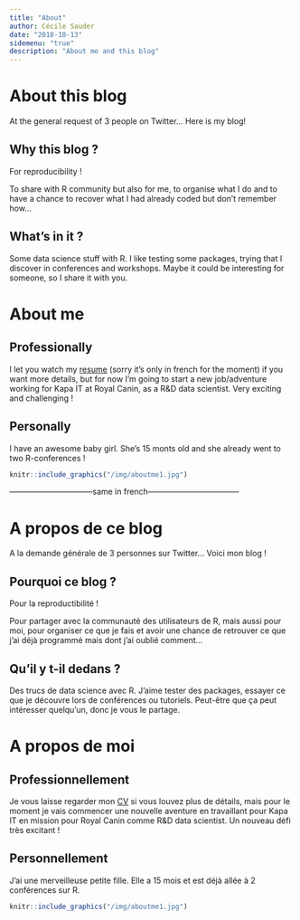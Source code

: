 ```yaml
---
title: "About"
author: Cécile Sauder
date: "2018-10-13"
sidemenu: "true"
description: "About me and this blog"
---
```


# About this blog

At the general request of 3 people on Twitter... Here is my blog!

## Why this blog ?

For reproducibility !

To share with R community but also for me, to organise what I do and to have a chance to recover what I had already coded but don't remember how...

## What's in it ? 

Some data science stuff with R. I like testing some packages, trying that I discover in conferences and workshops. Maybe it could be interesting for someone, so I share it with you. 


# About me 

## Professionally 

I let you watch my [resume](/cv.pdf) (sorry it's only in french for the moment) if you want more details, but for now I'm going to start a new job/adventure working for Kapa IT at Royal Canin, as a R&D data scientist. Very exciting and challenging !

## Personally 

I have an awesome baby girl. She's 15 monts old and she already went to two R-conferences ! 


```r
knitr::include_graphics("/img/aboutme1.jpg")
```


--------------------------------same in french-----------------------------------

# A propos de ce blog

A la demande générale de 3 personnes sur Twitter... Voici mon blog !

## Pourquoi ce blog ?

Pour la reproductibilité !

Pour partager avec la communauté des utilisateurs de R, mais aussi pour moi, pour organiser ce que je fais et avoir une chance de retrouver ce que j'ai déjà programmé mais dont j'ai oublié comment...

## Qu'il y t-il dedans ? 

Des trucs de data science avec R. J'aime tester des packages, essayer ce que je découvre lors de conférences ou tutoriels. Peut-être que ça peut intéresser quelqu'un, donc je vous le partage. 

# A propos de moi

## Professionnellement

Je vous laisse regarder mon [CV](/cv.pdf) si vous louvez plus de détails, mais pour le moment je vais commencer une nouvelle aventure en travaillant pour Kapa IT en mission pour Royal Canin comme R&D data scientist. Un nouveau défi très excitant !

## Personnellement

J'ai une merveilleuse petite fille. Elle a 15 mois et est déjà allée à 2 conférences sur R.


```r
knitr::include_graphics("/img/aboutme1.jpg")
```

